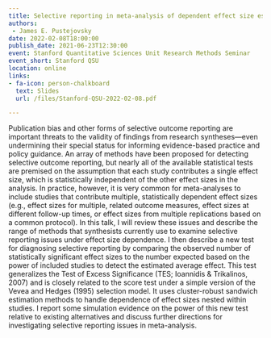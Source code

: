 ```yaml
---
title: Selective reporting in meta-analysis of dependent effect size estimates
authors: 
 - James E. Pustejovsky
date: 2022-02-08T18:00:00
publish_date: 2021-06-23T12:30:00
event: Stanford Quantitative Sciences Unit Research Methods Seminar
event_short: Stanford QSU
location: online
links:
- fa-icon: person-chalkboard
  text: Slides
  url: /files/Stanford-QSU-2022-02-08.pdf

---
```



Publication bias and other forms of selective outcome reporting are important threats to the validity of findings from research syntheses—even undermining their special status for informing evidence-based practice and policy guidance. An array of methods have been proposed for detecting selective outcome reporting, but nearly all of the available statistical tests are premised on the assumption that each study contributes a single effect size, which is statistically independent of the other effect sizes in the analysis. In practice, however, it is very common for meta-analyses to include studies that contribute multiple, statistically dependent effect sizes (e.g., effect sizes for multiple, related outcome measures, effect sizes at different follow-up times, or effect sizes from multiple replications based on a common protocol). In this talk, I will review these issues and describe the range of methods that synthesists currently use to examine selective reporting issues under effect size dependence. I then describe a new test for diagnosing selective reporting by comparing the observed number of statistically significant effect sizes to the number expected based on the power of included studies to detect the estimated average effect. This test generalizes the Test of Excess Significance (TES; Ioannidis & Trikalinos, 2007) and is closely related to the score test under a simple version of the Vevea and Hedges (1995) selection model. It uses cluster-robust sandwich estimation methods to handle dependence of effect sizes nested within studies. I report some simulation evidence on the power of this new test relative to existing alternatives and discuss further directions for investigating selective reporting issues in meta-analysis.

